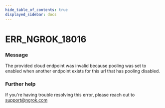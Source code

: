 ```yaml
---
hide_table_of_contents: true
displayed_sidebar: docs
---
```



# ERR_NGROK_18016

### Message

The provided cloud endpoint was invalid because pooling was set to enabled when another endpoint exists for this url that has pooling disabled.

<ErrorDetails error="err_ngrok_18016" />

### Further help

If you're having trouble resolving this error, please reach out to [support@ngrok.com](mailto:support@ngrok.com?subject=Help%20with%20ERR_NGROK_18016)


